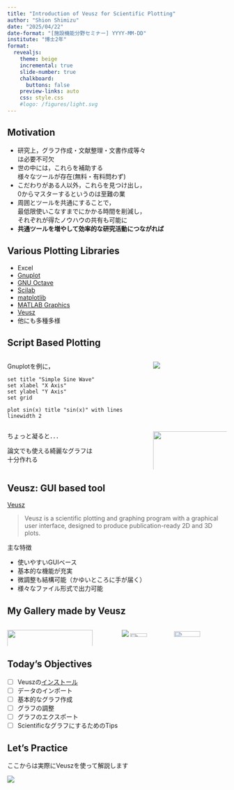 ```yaml
---
title: "Introduction of Veusz for Scientific Plotting"
author: "Shion Shimizu"
date: "2025/04/22"
date-format: "[施設機能分野セミナー] YYYY-MM-DD"
institute: "博士2年"
format:
  revealjs: 
    theme: beige
    incremental: true
    slide-number: true
    chalkboard: 
      buttons: false
    preview-links: auto
    css: style.css
    #logo: /figures/light.svg
---
```


## Motivation

- 研究上，グラフ作成・文献整理・文書作成等々  
  は必要不可欠
- 世の中には，これらを補助する  
  様々なツールが存在(無料・有料問わず)
- こだわりがある人以外，これらを見つけ出し，  
  0からマスターするというのは至難の業
- 周囲とツールを共通にすることで，  
  最低限使いこなすまでにかかる時間を削減し，  
  それぞれが得たノウハウの共有も可能に
- **共通ツールを増やして効率的な研究活動につながれば**

## Various Plotting Libraries

- Excel
- [Gnuplot](http://www.gnuplot.info/)
- [GNU Octave](https://octave.org/)
- [Scilab](https://www.scilab.org/)
- [matplotlib](https://matplotlib.org/)
- [MATLAB Graphics](https://www.mathworks.com/help/matlab/graphics.html)
- [Veusz](https://veusz.github.io/)
- 他にも多種多様

## Script Based Plotting 
:::: {.columns}

::: {.column width="65%"}
Gnuplotを例に，

```gnuplot
set title "Simple Sine Wave"
set xlabel "X Axis"
set ylabel "Y Axis"
set grid

plot sin(x) title "sin(x)" with lines linewidth 2
```
:::

::: {.column width="35%"}
![](./figures/sine_wave.png)
:::

::::

:::: {.columns}

::: {.column width="65%"}
ちょっと凝ると．．．

論文でも使える綺麗なグラフは  
十分作れる
::: 
 
::: {.column width="35%"}
![](./figures/2d_dispersion_contour.svg){width=120%}
:::

::::

## Veusz: GUI based tool

[Veusz](https://veusz.github.io/)

> Veusz is a scientific plotting and graphing program with a graphical user interface, designed to produce publication-ready 2D and 3D plots.

主な特徴

- 使いやすいGUIベース
- 基本的な機能が充実
- 微調整も結構可能（かゆいところに手が届く）
- 様々なファイル形式で出力可能

## My Gallery made by Veusz

:::: {.columns}
::: {.column width="50%"}
![](./figures/stress_variation.svg){width=90%}
:::

::: {.column width="50%"}
![](./figures/temporal_contour.png)
![](./figures/vari_iteration.svg){width=40%}
![](./figures/comparison_RFE_NDR.svg){width=50%}
:::

::::

## Today's Objectives

::: {.nonincremental}
- [ ] Veuszの[インストール](https://veusz.github.io/download/)
- [ ] データのインポート
- [ ] 基本的なグラフ作成
- [ ] グラフの調整
- [ ] グラフのエクスポート
- [ ] ScientificなグラフにするためのTips
:::

## Let's Practice

ここからは実際にVeuszを使って解説します

![](./figures/lter_penguins.png)
